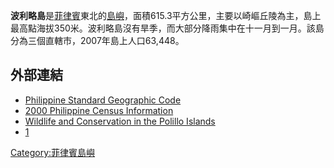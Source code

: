 {{Infobox islands
|name = 波利略島
|image name =Polillo Island.JPG
|image caption =
|locator map = Polillo Island Red.png
|native name = 
|native name link =
|location = 
|coordinates={{coord|14|50|N|121|57|E|region:PH_type:isle}}
|archipelago = 
|total islands = 
|major islands = 
|area_km2 = 615.3
|highest mount = 
|elevation_m =
|country = {{PHI}}
|country admin divisions title =
|country admin divisions =
|country largest city =
|country largest city population = 
|population =63,448
|population as of =2007
|density_km2 =103.11
|ethnic groups =
}}

'''波利略島'''是[[菲律賓|菲律賓]]東北的[[島嶼|島嶼]]，面積615.3平方公里，主要以崎嶇丘陵為主，島上最高點海拔350米。波利略島沒有旱季，而大部分降雨集中在十一月到一月。該島分為三個直轄市，2007年島上人口63,448。

==外部連結==
*[http://www.nscb.gov.ph/activestats/psgc/default.asp Philippine Standard Geographic Code] {{Wayback|url=http://www.nscb.gov.ph/activestats/psgc/default.asp |date=20120413163013 }}
*[https://web.archive.org/web/20100130095048/http://www.census.gov.ph/census2000/index.html 2000 Philippine Census Information]
*[http://polillo.mampam.com/ Wildlife and Conservation in the Polillo Islands] {{Wayback|url=http://polillo.mampam.com/ |date=20200805105814 }}
*[https://web.archive.org/web/20071016042042/http://animal.discovery.com/fansites/wildkingdom/butaan/about/about.html]

{{coord|14|50|N|121|57|E|region:PH_type:isle|display=title}}
{{Islands of the Philippines}}
{{Philippines-geo-stub}}

[[Category:菲律賓島嶼|Category:菲律賓島嶼]]